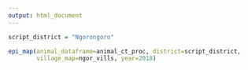 ```yaml
---
output: html_document
---
```

<!-- rmarkdown v1 -->
<p>
``` r
script_district = "Ngorongoro"

epi_map(animal_dataframe=animal_ct_proc, district=script_district, 
        village_map=ngor_vills, year=2018)
```
